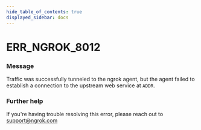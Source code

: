 ```yaml
---
hide_table_of_contents: true
displayed_sidebar: docs
---
```



# ERR_NGROK_8012

### Message
    
Traffic was successfully tunneled to the ngrok agent, but the agent failed to establish a connection to the upstream web service at `ADDR`.

<ErrorDetails error="err_ngrok_8012" />

### Further help

If you're having trouble resolving this error, please reach out to [support@ngrok.com](mailto:support@ngrok.com?subject=Help%20with%20ERR_NGROK_8012)
